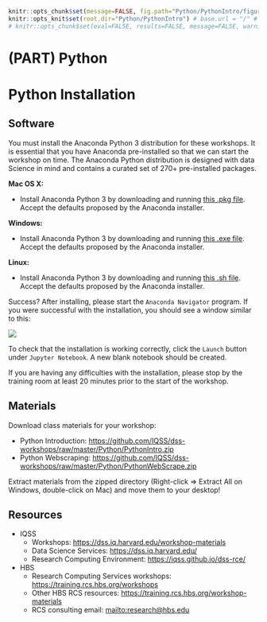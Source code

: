 
```r
knitr::opts_chunk$set(message=FALSE, fig.path="Python/PythonIntro/figures/")
knitr::opts_knit$set(root.dir="Python/PythonIntro") # base.url = "/" # base.dir="Python/PythonIntro"
# knitr::opts_chunk$set(eval=FALSE, results=FALSE, message=FALSE, warning=FALSE, error=FALSE)
```

# (PART) Python {-}

# Python Installation

## Software

You must install the Anaconda Python 3 distribution for these workshops. It is essential that you have Anaconda pre-installed so that we can start the workshop on time. The Anaconda Python distribution is designed with data Science
in mind and contains a curated set of 270+ pre-installed packages.

**Mac OS X:** 

* Install Anaconda Python 3 by downloading and running [this .pkg file](https://repo.anaconda.com/archive/Anaconda3-2019.10-MacOSX-x86_64.pkg). Accept the defaults proposed by the Anaconda installer.

**Windows:** 

* Install Anaconda Python 3 by downloading and running [this .exe file](https://repo.anaconda.com/archive/Anaconda3-2019.10-Windows-x86_64.exe). Accept the defaults proposed by the Anaconda installer.

**Linux:** 

* Install Anaconda Python 3 by downloading and running [this .sh file](https://repo.anaconda.com/archive/Anaconda3-2019.10-Linux-x86_64.sh). Accept the defaults proposed by the Anaconda installer.


Success? After installing, please start the `Anaconda Navigator` program. If you were successful with the installation, you should see a window similar to this:

![](Python/PythonInstall/images/Anaconda_navigator.png)

To check that the installation is working correctly, click the `Launch` button under `Jupyter Notebook`. A new blank notebook should be created.

If you are having any difficulties with the installation, please stop by the training room at least 20 minutes prior to the start of the  workshop.


## Materials

Download class materials for your workshop:

* Python Introduction: <https://github.com/IQSS/dss-workshops/raw/master/Python/PythonIntro.zip>
* Python Webscraping: <https://github.com/IQSS/dss-workshops/raw/master/Python/PythonWebScrape.zip>

Extract materials from the zipped directory (Right-click => Extract All on Windows, double-click on Mac) and move them to your desktop!


## Resources

* IQSS 
    + Workshops: <https://dss.iq.harvard.edu/workshop-materials>
    + Data Science Services: <https://dss.iq.harvard.edu/>
    + Research Computing Environment: <https://iqss.github.io/dss-rce/>

* HBS
    + Research Computing Services workshops: <https://training.rcs.hbs.org/workshops>
    + Other HBS RCS resources: <https://training.rcs.hbs.org/workshop-materials>
    + RCS consulting email: <mailto:research@hbs.edu>
    

